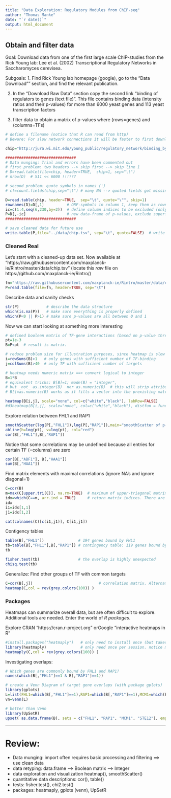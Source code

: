 ```yaml
---
title: "Data Exploration: Regulatory Modules from ChIP-seq"
author: "Thomas Manke"
date: "`r date()`"
output: html_document
---
```


## Obtain and filter data
Goal: Download data from one of the first large scale ChIP-studies from the Rick Young lab:
Lee et al. (2002) Transcriptional Regulatory Networks in Saccharomyces cerevisea.

Subgoals:
1. Find Rick Young lab homepage (google), go to the "Data Download"" section, and find the relevant publication.

2. In the "Download Raw Data" section copy the second link "binding of regulators to genes (text file)".
This file contains binding data (intensity ratios and their p-values) for more than 6000 yeast genes and 113 yeast transcription factors

3. filter data to obtain a matrix of p-values where (rows=genes) and (columns=TFs)

```r
# define a filename (notice that R can read from http)
# Beware: For slow network connections it will be faster to first download the file to local storage and work from there.

chip="http://jura.wi.mit.edu/young_public/regulatory_network/binding_by_gene.tsv"

###############################
# Data munging: Trial and errors have been commented out 
# first problem: two headers --> skip first --> skip line 1
# D=read.table(file=chip, header=TRUE,  skip=1, sep="\t")
# nrow(D)  # 511 << 6000 !!!???

# second problem: quote symbols in names (')
# cf=count.fields(chip,sep="\t") # many NA --> quoted fields got missing

D=read.table(chip, header=TRUE,  sep="\t", quote="\"", skip=1)
rownames(D)=D[,1]          # ORF-symbols in column 1, keep them as rownames 
ic=c(1:4,seq(6,230,by=2))  # define column indices to be excluded (only keep p-values)
P=D[,-ic]                  # new data-frame of p-values, exclude superfluous columns and ratios
###############################

# save cleaned data for future use
write.table(P,file="../data/chip.tsv", sep="\t", quote=FALSE)  # write p-values to file
```

### Cleaned Real
Let's start with a cleaned-up data set. Now available at "https://raw.githubusercontent.com/maxplanck-ie/Rintro/master/data/chip.tsv"
(locate this *raw* file on https://github.com/maxplanck-ie/Rintro/)

```r
fn="https://raw.githubusercontent.com/maxplanck-ie/Rintro/master/data/chip.tsv"  # remote filename
P=read.table(file=fn, header=TRUE, sep="\t")
```

Describe data and sanity checks
```r
str(P)            # describe the data structure
which(is.na(P))   # make sure everything is properly defined
which(P<0 || P>1) # make sure p-values are all between 0 and 1
```

Now we can start looking at something more interesting
```r
# defined boolean matrix of TF-gene interactions (based on p-value threshold)
pt=1e-3
B=P<pt  # result is matrix.

# reduce problem size for illustration purposes, since heatmap is slow 
i=rowSums(B)>1   # only genes with sufficient number of TF-binding
j=colSums(B)>40  # only TF with sufficient number of targets

# heatmap needs numeric matrix ==> convert logical to integer 
B=1*B  
# equivalent tricks: B[B]=1; mode(B) = "integer", 
# but _not_ as.integer(B)  nor as.numeric(B)  # this will strip attributes, i.e. dimensions
# B[]=as.numeric(B) works as it fills a vector into the prexisting matrix B

heatmap(B[i,j], scale="none", col=c("white","black"), labRow=FALSE)
#d3heatmap(B[i,j], scale="none", col=c("white","black"), distfun = function(c) dist(c, method="binary"))
```

Explore relation between FHL1 and RAP1
```r
smoothScatter(log(P[,"FHL1"]),log(P[,"RAP1"]),main="smoothScatter of p-values")  # scatterplot of log(p-values) for two TF 
abline(h=log(pt), v=log(pt), col="red")                                          # "arbitrary" thresholds
cor(B[,"FHL1"],B[,"RAP1"])                                                       # Phi-coefficient = Pearson CC for binary variables
```

Notice that some correlations may be undefined because all entries for certain TF (=columns) are zero
```r
cor(B[,"ABF1"], B[,"HAA1"]) 
sum(B[,"HAA1"])
```

Find matrix elements with maximal correlations (ignore NA's and ignore diagonal=1)
```r
C=cor(B)
m=max(C[upper.tri(C)], na.rm=TRUE)  # maximum of upper-triagonal matrix. Ignore NA for maximum
idx=which(C==m, arr.ind = TRUE)     # return matrix indices. There are two index pairs  because C is symmetric.
idx
i1=idx[1,1]
j1=idx[1,2]

cat(colnames(C)[c(i1,j1)], C[i1,j1])
```

Contigency tables
```r
table(B[,"FHL1"])               # 194 genes bound by FHL1
tb=table(B[,"FHL1"],B[,"RAP1"]) # contingency table: 119 genes bound by FHL1 and RAP1
tb

fisher.test(tb)                 # the overlap is highly unexpected
chisq.test(tb)
```

Generalize: Find other groups of TF with common targets 
```r
C=cor(B[,j])                             # correlation matrix. Alternative: C=cor(log(P+eps))
heatmap(C,col = rev(grey.colors(100)) ) 
```

### Packages
Heatmaps can summarize overall data, but are often difficult to explore.
Additional tools are needed. Enter the world of *R packages*.

Explore CRAN "https://cran.r-project.org" orGoogle "interactive heatmaps in R"
```r
#install.packages("heatmaply")   # only need to install once (but takes some time: ~10min)
library(heatmaply)               # only need once per session. notice messages and warnings
heatmaply(C,col = rev(grey.colors(100)) ) 
```

Investigating overlaps:
```r
# Which genes are commonly bound by FHL1 and RAP1?
names(which(B[,"FHL1"]==1 & B[,"RAP1"]==1))

# create a Venn Diagram of target gene overlaps (with package gplots)
library(gplots)
L=list(FHL1=which(B[,"FHL1"]==1),RAP1=which(B[,"RAP1"]==1),MCM1=which(B[,"MCM1"]==1), STE12=which(B[,"STE12"]==1) )
vn=venn(L)

# better than Venn
library(UpSetR)
upset( as.data.frame(B), sets = c("FHL1", "RAP1", "MCM1", "STE12"), empty.intersections = TRUE )
```

***

# Review:
* Data munging: import often requires basic processing and filtering ==> use clean data
* data retyping: data.frame --> Boolean matrix --> Integer
* data exploration and visualization heatmap(), smoothScatter()
* quantitative data descriptions: cor(), table()
* tests: fisher.test(), chi2.test()
* packages: heatmaply, gplots (venn), UpSetR
